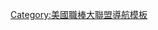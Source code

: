 {{Navbox
| name  = 3000 strikeout club
| title = [[3000三振俱樂部]]
| listclass = hlist
| list1 = 
* [[伯特·布萊勒文]]
* [[史提夫·卡爾頓]]
* [[羅傑·克萊門斯]]
* [[鮑伯·吉卜森]]
* [[費格森·簡金斯]]
* [[藍迪·強森]]
* [[華特·強森]]
* [[葛瑞格·麥達克斯]]
* [[佩卓·馬丁尼茲]]
* [[菲爾·尼可羅]]
* [[蓋羅德·派瑞]]
* [[諾蘭·萊恩]]
* [[卡斯坦·查爾斯·沙巴西亞|CC·沙巴西亞]]
* [[麥斯·薛澤]]
* [[湯姆·西佛]]
* [[柯特·席林]]
* [[約翰·史摩茲]]
* [[唐·薩頓]]
* [[賈斯丁·韋蘭德]]

}}<noinclude>
{{collapsible option}}
[[Category:美國職棒大聯盟導航模板]]
</noinclude>